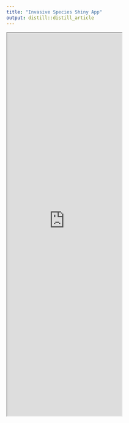 ```yaml
---
title: "Invasive Species Shiny App"
output: distill::distill_article
---
```





<iframe src="https://joshcullen.shinyapps.io/invasive_expert_elicitation/" class="l-screen-inset shaded" height="1000px"></iframe>

